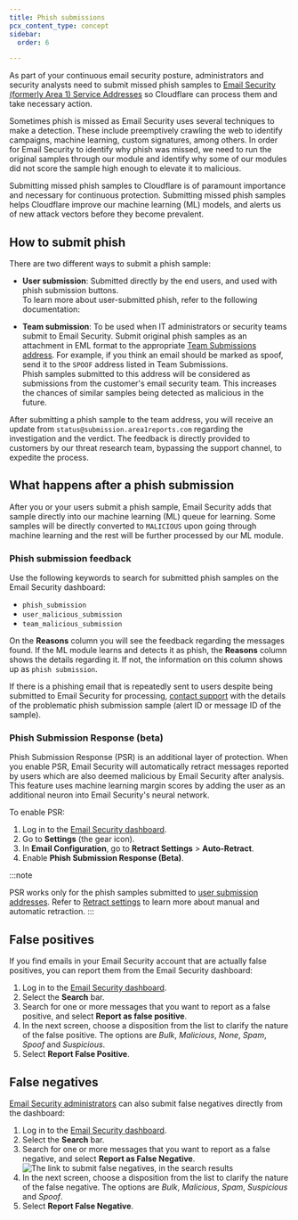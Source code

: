 ```yaml
---
title: Phish submissions
pcx_content_type: concept
sidebar:
  order: 6

---
```



As part of your continuous email security posture, administrators and security analysts need to submit missed <GlossaryTooltip term="phishing">phish</GlossaryTooltip> samples to [Email Security (formerly Area 1) Service Addresses](https://horizon.area1security.com/support/service-addresses/) so Cloudflare can process them and take necessary action.

Sometimes phish is missed as Email Security uses several techniques to make a detection. These include preemptively crawling the web to identify campaigns, machine learning, custom signatures, among others. In order for Email Security to identify why phish was missed, we need to run the original samples through our module and identify why some of our modules did not score the sample high enough to elevate it to malicious.

Submitting missed phish samples to Cloudflare is of paramount importance and necessary for continuous protection. Submitting missed phish samples helps Cloudflare improve our machine learning (ML) models, and alerts us of new attack vectors before they become prevalent.

## How to submit phish

There are two different ways to submit a phish sample:

* **User submission**: Submitted directly by the end users, and used with phish submission buttons. <br />
  To learn more about user-submitted phish, refer to the following documentation: <DirectoryListing />

* **Team submission**: To be used when IT administrators or security teams submit to Email Security. Submit original phish samples as an attachment in EML format to the appropriate [Team Submissions address](https://horizon.area1security.com/support/service-addresses/). For example, if you think an email should be marked as spoof, send it to the `SPOOF` address listed in Team Submissions. <br />
  Phish samples submitted to this address will be considered as submissions from the customer's email security team. This increases the chances of similar samples being detected as malicious in the future.

After submitting a phish sample to the team address, you will receive an update from `status@submission.area1reports.com` regarding the investigation and the verdict. The feedback is directly provided to customers by our threat research team, bypassing the support channel, to expedite the process.

## What happens after a phish submission

After you or your users submit a phish sample, Email Security adds that sample directly into our machine learning (ML) queue for learning. Some samples will be directly converted to `MALICIOUS` upon going through machine learning and the rest will be further processed by our ML module.

### Phish submission feedback

Use the following keywords to search for submitted phish samples on the Email Security dashboard:

* `phish_submission`
* `user_malicious_submission`
* `team_malicious_submission`

On the **Reasons** column you will see the feedback regarding the messages found. If the ML module learns and detects it as phish, the **Reasons** column shows the details regarding it. If not, the information on this column shows up as `phish submission`.

If there is a phishing email that is repeatedly sent to users despite being submitted to Email Security for processing, [contact support](/support/contacting-cloudflare-support/) with the details of the problematic phish submission sample (alert ID or message ID of the sample).

### Phish Submission Response (beta)

Phish Submission Response (PSR) is an additional layer of protection. When you enable PSR, Email Security will automatically retract messages reported by users which are also deemed malicious by Email Security after analysis. This feature uses machine learning margin scores by adding the user as an additional neuron into Email Security's neural network.

To enable PSR:

1. Log in to the [Email Security dashboard](https://horizon.area1security.com/).
2. Go to **Settings** (the gear icon).
3. In **Email Configuration**, go to **Retract Settings** > **Auto-Retract**.
4. Enable **Phish Submission Response (Beta)**.

:::note

PSR works only for the phish samples submitted to [user submission addresses](https://horizon.area1security.com/support/service-addresses/). Refer to [Retract settings](/email-security/email-configuration/retract-settings/) to learn more about manual and automatic retraction.
:::

## False positives

If you find emails in your Email Security account that are actually false positives, you can report them from the Email Security dashboard:

1. Log in to the [Email Security dashboard](https://horizon.area1security.com/).
2. Select the **Search** bar.
3. Search for one or more messages that you want to report as a false positive, and select **Report as false positive**.
4. In the next screen, choose a disposition from the list to clarify the nature of the false positive. The options are *Bulk*, *Malicious*, *None*, *Spam*, *Spoof* and *Suspicious*.
5. Select **Report False Positive**.

## False negatives

[Email Security administrators](/email-security/account-setup/permissions/) can also submit false negatives directly from the dashboard:

1. Log in to the [Email Security dashboard](https://horizon.area1security.com/).
2. Select the **Search** bar.
3. Search for one or more messages that you want to report as a false negative, and select **Report as False Negative**.
   ![The link to submit false negatives, in the search results](~/assets/images/email-security/phish-submissions/false-negative.png)
4. In the next screen, choose a disposition from the list to clarify the nature of the false negative. The options are *Bulk*, *Malicious*, *Spam*, *Suspicious* and *Spoof*.
5. Select **Report False Negative**.
